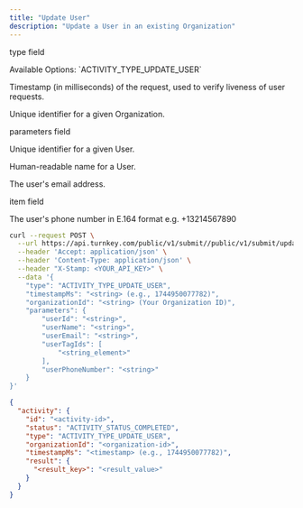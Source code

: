 ```yaml
---
title: "Update User"
description: "Update a User in an existing Organization"
---
```



<Authorizations />

<H3Bordered text="Body" />

<ParamField body="type" type="enum<string>" required={true}><p>type field</p><p>Available Options: \`ACTIVITY_TYPE_UPDATE_USER\`</p></ParamField>
<ParamField body="timestampMs" type="string" required={true}><p>Timestamp (in milliseconds) of the request, used to verify liveness of user requests.</p></ParamField>
<ParamField body="organizationId" type="string" required={true}><p>Unique identifier for a given Organization.</p></ParamField>
<ParamField body="parameters" type="object" required={true}>
  <p>parameters field</p>
  <Expandable title="parameters details">
    <NestedParam parentKey="parameters" childKey="userId" type="string" required={true}><p>Unique identifier for a given User.</p></NestedParam>
    <NestedParam parentKey="parameters" childKey="userName" type="string" required={false}><p>Human-readable name for a User.</p></NestedParam>
    <NestedParam parentKey="parameters" childKey="userEmail" type="string" required={false}><p>The user's email address.</p></NestedParam>
    <NestedParam parentKey="parameters" childKey="userTagIds" type="array" required={false}>
      <Expandable title="userTagIds details">
        <NestedParam parentKey="parameters.userTagIds" childKey="item" type="string" required={true}><p>item field</p></NestedParam>
      </Expandable>
    </NestedParam>
    <NestedParam parentKey="parameters" childKey="userPhoneNumber" type="string" required={false}><p>The user's phone number in E.164 format e.g. +13214567890</p></NestedParam>
  </Expandable>
</ParamField>

<RequestExample>

```bash cURL
curl --request POST \
  --url https://api.turnkey.com/public/v1/submit//public/v1/submit/update_user \
  --header 'Accept: application/json' \
  --header 'Content-Type: application/json' \
  --header "X-Stamp: <YOUR_API_KEY>" \
  --data '{
    "type": "ACTIVITY_TYPE_UPDATE_USER",
    "timestampMs": "<string> (e.g., 1744950077782)",
    "organizationId": "<string> (Your Organization ID)",
    "parameters": {
        "userId": "<string>",
        "userName": "<string>",
        "userEmail": "<string>",
        "userTagIds": [
            "<string_element>"
        ],
        "userPhoneNumber": "<string>"
    }
}'
```

</RequestExample>

<ResponseExample>

```json 200
{
  "activity": {
    "id": "<activity-id>",
    "status": "ACTIVITY_STATUS_COMPLETED",
    "type": "ACTIVITY_TYPE_UPDATE_USER",
    "organizationId": "<organization-id>",
    "timestampMs": "<timestamp> (e.g., 1744950077782)",
    "result": {
      "<result_key>": "<result_value>"
    }
  }
}
```

</ResponseExample>
